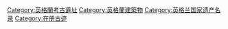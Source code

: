 {{GeoGroup|level=0}}
{{Commons category|Scheduled Ancient Monuments in England}}

[[Category:英格蘭考古遺址|Category:英格蘭考古遺址]]
[[Category:英格蘭建築物|Category:英格蘭建築物]]
[[Category:英格兰国家遗产名录|Category:英格兰国家遗产名录]]
[[Category:在册古迹|Category:在册古迹]]